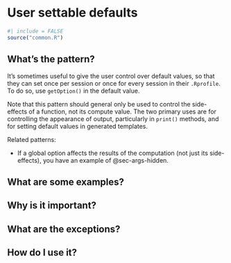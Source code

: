# User settable defaults {#sec-def-user}

```r
#| include = FALSE
source("common.R")
```

## What's the pattern?

It's sometimes useful to give the user control over default values, so that they can set once per session or once for every session in their `.Rprofile`.
To do so, use `getOption()` in the default value.

Note that this pattern should general only be used to control the side-effects of a function, not its compute value.
The two primary uses are for controlling the appearance of output, particularly in `print()` methods, and for setting default values in generated templates.

Related patterns:

-   If a global option affects the results of the computation (not just its side-effects), you have an example of @sec-args-hidden.

## What are some examples?

## Why is it important?

## What are the exceptions?

## How do I use it?
